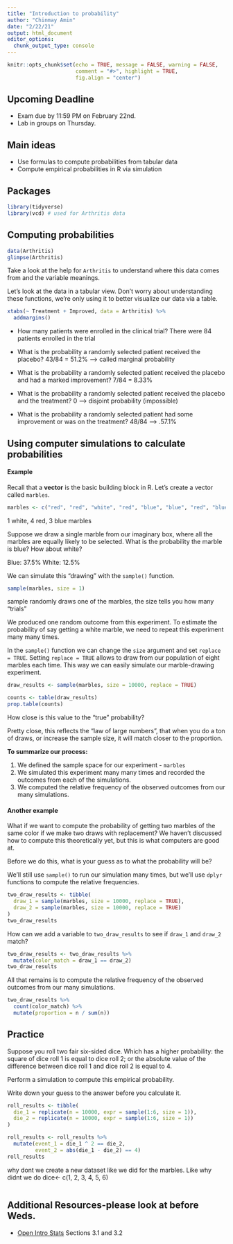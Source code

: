```yaml
---
title: "Introduction to probability"
author: "Chinmay Amin"
date: "2/22/21"
output: html_document
editor_options: 
  chunk_output_type: console
---
```


```r
knitr::opts_chunk$set(echo = TRUE, message = FALSE, warning = FALSE,
                      comment = "#>", highlight = TRUE,
                      fig.align = "center")
```

## Upcoming Deadline

- Exam due by 11:59 PM on February 22nd.
- Lab in groups on Thursday.

## Main ideas

- Use formulas to compute probabilities from tabular data
- Compute empirical probabilities in R via simulation

## Packages

```r
library(tidyverse)
library(vcd) # used for Arthritis data
```

## Computing probabilities

```r
data(Arthritis)
glimpse(Arthritis)
```

Take a look at the help for `Arthritis` to understand where this data comes
from and the variable meanings.

Let's look at the data in a tabular view. Don't worry about understanding these
functions, we're only using it to better visualize our data via a table.

```r
xtabs(~ Treatment + Improved, data = Arthritis) %>% 
  addmargins()
```

- How many patients were enrolled in the clinical trial?
There were 84 patients enrolled in the trial

- What is the probability a randomly selected patient received the placebo?
43/84 = 51.2% --> called marginal probability

- What is the probability a randomly selected patient received the placebo
  and had a marked improvement?
7/84 = 8.33%
  
- What is the probability a randomly selected patient received the placebo
  and the treatment?
0 ---> disjoint probability (impossible)
  
- What is the probability a randomly selected patient had some improvement or
  was on the treatment?
48/84 --> .57.1%

## Using computer simulations to calculate probabilities

#### Example

Recall that a **vector** is the basic building block in R. Let's create
a vector called `marbles`.

```r
marbles <- c("red", "red", "white", "red", "blue", "blue", "red", "blue")
```
1 white, 4 red, 3 blue marbles

Suppose we draw a single marble from our imaginary box, where all the marbles
are equally likely to be selected. What is the probability the marble is blue? 
How about white?

Blue: 37.5%
White: 12.5%

We can simulate this "drawing" with the `sample()` function.

```r
sample(marbles, size = 1)
```
sample randomly draws one of the marbles, the size tells you how many "trials"

We produced one random outcome from this experiment. To estimate the probability 
of say getting a white marble, we need to repeat this experiment many many
times.

In the `sample()` function we can change the `size` argument and set
`replace = TRUE`. Setting `replace = TRUE` allows to draw from our population
of eight marbles each time. This way we can easily simulate our marble-drawing 
experiment.

```r
draw_results <- sample(marbles, size = 10000, replace = TRUE)
```

```r
counts <- table(draw_results)
prop.table(counts)
```

How close is this value to the "true" probability?

Pretty close, this reflects the "law of large numbers", that when you do a ton of draws, or increase the sample size, it will match closer to the proportion. 

**To summarize our process:**

1. We defined the sample space for our experiment - `marbles`
2. We simulated this experiment many many times and recorded the outcomes from
   each of the simulations.
3. We computed the relative frequency of the observed outcomes from our many
   simulations.
   
#### Another example

What if we want to compute the probability of getting two marbles of the same
color if we make two draws with replacement? We haven't discussed how to
compute this theoretically yet, but this is what computers are good at.

Before we do this, what is your guess as to what the probability will be?

We'll still use `sample()` to run our simulation many times, but we'll
use `dplyr` functions to compute the relative frequencies.

```r
two_draw_results <- tibble(
  draw_1 = sample(marbles, size = 10000, replace = TRUE),
  draw_2 = sample(marbles, size = 10000, replace = TRUE)
)
two_draw_results
```

How can we add a variable to `two_draw_results` to see if `draw_1` and `draw_2`
match?

```r
two_draw_results <- two_draw_results %>% 
  mutate(color_match = draw_1 == draw_2)
two_draw_results
```

All that remains is to compute the relative frequency of the observed outcomes 
from our many simulations.

```r
two_draw_results %>% 
  count(color_match) %>% 
  mutate(proportion = n / sum(n))
```

## Practice

Suppose you roll two fair six-sided dice. Which has a higher probability:
the square of dice roll 1 is equal to dice roll 2; or the absolute value of the
difference between dice roll 1 and dice roll 2 is equal to 4.

Perform a simulation to compute this empirical probability.

Write down your guess to the answer before you calculate it.

```r
roll_results <- tibble(
  die_1 = replicate(n = 10000, expr = sample(1:6, size = 1)), 
  die_2 = replicate(n = 10000, expr = sample(1:6, size = 1))
)
```

```r

roll_results <- roll_results %>% 
  mutate(event_1 = die_1 ^ 2 == die_2, 
         event_2 = abs(die_1 - die_2) == 4)
roll_results
```
why dont we create a new dataset like we did for the marbles. Like why didnt we do 
dice<- c(1, 2, 3, 4, 5, 6)


```r

```



## Additional Resources-please look at before Weds.

- [Open Intro Stats](https://www.openintro.org/book/os/) Sections 3.1 and 3.2
